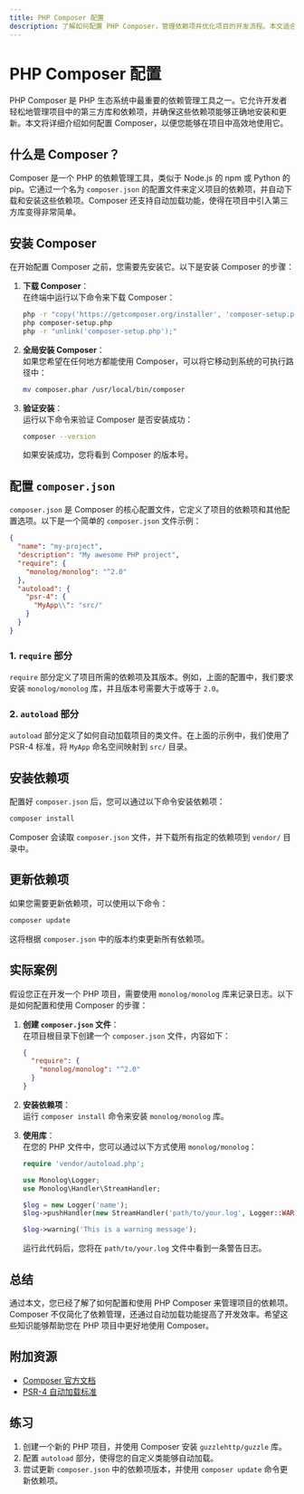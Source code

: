 ```yaml
---
title: PHP Composer 配置
description: 了解如何配置 PHP Composer，管理依赖项并优化项目的开发流程。本文适合初学者，包含详细的步骤和实际案例。
---
```


# PHP Composer 配置

PHP Composer 是 PHP 生态系统中最重要的依赖管理工具之一。它允许开发者轻松地管理项目中的第三方库和依赖项，并确保这些依赖项能够正确地安装和更新。本文将详细介绍如何配置 Composer，以便您能够在项目中高效地使用它。

## 什么是 Composer？

Composer 是一个 PHP 的依赖管理工具，类似于 Node.js 的 npm 或 Python 的 pip。它通过一个名为 `composer.json` 的配置文件来定义项目的依赖项，并自动下载和安装这些依赖项。Composer 还支持自动加载功能，使得在项目中引入第三方库变得非常简单。

## 安装 Composer

在开始配置 Composer 之前，您需要先安装它。以下是安装 Composer 的步骤：

1. **下载 Composer**：  
   在终端中运行以下命令来下载 Composer：

   ```bash
   php -r "copy('https://getcomposer.org/installer', 'composer-setup.php');"
   php composer-setup.php
   php -r "unlink('composer-setup.php');"
   ```

2. **全局安装 Composer**：  
   如果您希望在任何地方都能使用 Composer，可以将它移动到系统的可执行路径中：

   ```bash
   mv composer.phar /usr/local/bin/composer
   ```

3. **验证安装**：  
   运行以下命令来验证 Composer 是否安装成功：

   ```bash
   composer --version
   ```

   如果安装成功，您将看到 Composer 的版本号。

## 配置 `composer.json`

`composer.json` 是 Composer 的核心配置文件，它定义了项目的依赖项和其他配置选项。以下是一个简单的 `composer.json` 文件示例：

```json
{
  "name": "my-project",
  "description": "My awesome PHP project",
  "require": {
    "monolog/monolog": "^2.0"
  },
  "autoload": {
    "psr-4": {
      "MyApp\\": "src/"
    }
  }
}
```

### 1. `require` 部分

`require` 部分定义了项目所需的依赖项及其版本。例如，上面的配置中，我们要求安装 `monolog/monolog` 库，并且版本号需要大于或等于 `2.0`。

### 2. `autoload` 部分

`autoload` 部分定义了如何自动加载项目的类文件。在上面的示例中，我们使用了 PSR-4 标准，将 `MyApp` 命名空间映射到 `src/` 目录。

## 安装依赖项

配置好 `composer.json` 后，您可以通过以下命令安装依赖项：

```bash
composer install
```

Composer 会读取 `composer.json` 文件，并下载所有指定的依赖项到 `vendor/` 目录中。

## 更新依赖项

如果您需要更新依赖项，可以使用以下命令：

```bash
composer update
```

这将根据 `composer.json` 中的版本约束更新所有依赖项。

## 实际案例

假设您正在开发一个 PHP 项目，需要使用 `monolog/monolog` 库来记录日志。以下是如何配置和使用 Composer 的步骤：

1. **创建 `composer.json` 文件**：  
   在项目根目录下创建一个 `composer.json` 文件，内容如下：

   ```json
   {
     "require": {
       "monolog/monolog": "^2.0"
     }
   }
   ```

2. **安装依赖项**：  
   运行 `composer install` 命令来安装 `monolog/monolog` 库。

3. **使用库**：  
   在您的 PHP 文件中，您可以通过以下方式使用 `monolog/monolog`：

   ```php
   require 'vendor/autoload.php';

   use Monolog\Logger;
   use Monolog\Handler\StreamHandler;

   $log = new Logger('name');
   $log->pushHandler(new StreamHandler('path/to/your.log', Logger::WARNING));

   $log->warning('This is a warning message');
   ```

   运行此代码后，您将在 `path/to/your.log` 文件中看到一条警告日志。

## 总结

通过本文，您已经了解了如何配置和使用 PHP Composer 来管理项目的依赖项。Composer 不仅简化了依赖管理，还通过自动加载功能提高了开发效率。希望这些知识能够帮助您在 PHP 项目中更好地使用 Composer。

## 附加资源

- [Composer 官方文档](https://getcomposer.org/doc/)
- [PSR-4 自动加载标准](https://www.php-fig.org/psr/psr-4/)

## 练习

1. 创建一个新的 PHP 项目，并使用 Composer 安装 `guzzlehttp/guzzle` 库。
2. 配置 `autoload` 部分，使得您的自定义类能够自动加载。
3. 尝试更新 `composer.json` 中的依赖项版本，并使用 `composer update` 命令更新依赖项。
